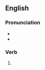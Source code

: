 ==English==

===Pronunciation===
* {{IPA|en|/ˈdæmɪŋ/}}
* {{homophones|en|damning}}

===Verb===
{{head|en|verb form}}

# {{present participle of|en|dam|nocat=1}}